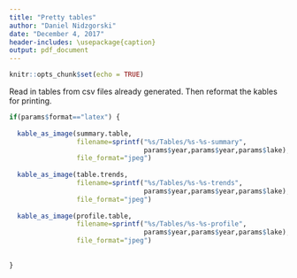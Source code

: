 ```yaml
---
title: "Pretty tables"
author: "Daniel Nidzgorski"
date: "December 4, 2017"
header-includes: \usepackage{caption}
output: pdf_document
---
```

\captionsetup[table]{labelformat=empty}

```r
knitr::opts_chunk$set(echo = TRUE)
```

Read in tables from csv files already generated.
Then reformat the kables for printing.



```r

if(params$format=="latex") {
  
  kable_as_image(summary.table,
                 filename=sprintf("%s/Tables/%s-%s-summary",
                                  params$year,params$year,params$lake),
                 file_format="jpeg")
  
  kable_as_image(table.trends,
                 filename=sprintf("%s/Tables/%s-%s-trends",
                                  params$year,params$year,params$lake),
                 file_format="jpeg")
  
  kable_as_image(profile.table,
                 filename=sprintf("%s/Tables/%s-%s-profile",
                                  params$year,params$year,params$lake),
                 file_format="jpeg")
  
  
}
```
